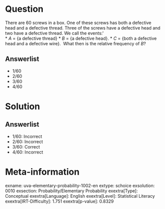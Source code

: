 Question
========

There are 60 screws in a box. One of these screws has both a defective head and a defective thread. Three of the screws have a defective head and two have a defective thread. We call the events:‛ \
* *A* = {a defective thread}
* *B* = {a defective head}.
* *C* = {both a defective head and a defective wire}. \ What then is the relative frequency of *B*?

Answerlist
----------

* 1/60
* 2/60
* 3/60
* 4/60

Solution
========

Answerlist
----------

* 1/60: Incorrect
* 2/60: Incorrect
* 3/60: Correct
* 4/60: Incorrect

Meta-information
================
exname: uva-elementary-probability-1002-en
extype: schoice
exsolution: 0010
exsection: Probability/Elementary Probability
exextra[Type]: Conceptual
exextra[Language]: English
exextra[Level]: Statistical Literacy
exextra[IRT-Difficulty]: 1.751
exextra[p-value]: 0.8329

